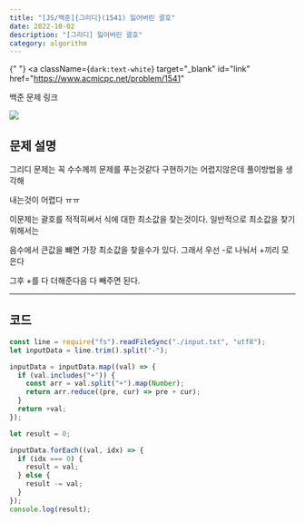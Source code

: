 ---
title: "[JS/백준]{그리디}(1541) 잃어버린 괄호"
date: 2022-10-02
description: "[그리디] 잃어버린 괄호"
category: algorithm
---

{" "}
<a
  className={`dark:text-white`}
  target="_blank"
  id="link"
  href="https://www.acmicpc.net/problem/1541"
>
  백준 문제 링크
</a>

<div>
  <img
    src="https://user-images.githubusercontent.com/75124028/193457884-fed7c3aa-8096-4f3d-b055-a48bfbc9db9d.PNG"
    className={`max-w-full h-auto`}
  />
</div>
<h2 className={`dark:text-white`}>문제 설명</h2>

그리디 문제는 꼭 수수께끼 문제를 푸는것같다 구현하기는 어렵지않은데 풀이방법을 생각해

내는것이 어렵다 ㅠㅠ

이문제는 괄호를 적적히써서 식에 대한 최소값을 찾는것이다. 일반적으로 최소값을 찾기위해서는

음수에서 큰값을 뺴면 가장 최소값을 찾을수가 있다. 그래서 우선 -로 나눠서 +끼리 모은다

그후 +를 다 더해준다음 다 빼주면 된다.

---

<h2 className={`dark:text-white`}>코드</h2>

```js showLineNumbers
const line = require("fs").readFileSync("./input.txt", "utf8");
let inputData = line.trim().split("-");

inputData = inputData.map((val) => {
  if (val.includes("+")) {
    const arr = val.split("+").map(Number);
    return arr.reduce((pre, cur) => pre + cur);
  }
  return +val;
});

let result = 0;

inputData.forEach((val, idx) => {
  if (idx === 0) {
    result = val;
  } else {
    result -= val;
  }
});
console.log(result);
```
